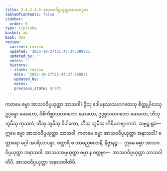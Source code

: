 ```yaml
---
title: 2.4.2.3.6 အာသဝဝိပ္ပယုတ္တသာသဝဒုက
tableOfContents: false
sidebar:
  order: 6
type: tipitaka
basket: ab
book: dhs
review:
  current: review
  updated: '2025-10-27T21:47:37.380821'
  updated_by: ''
  notes: ''
  history:
  - state: review
    date: '2025-10-27T21:47:37.380821'
    updated_by: ''
    notes: ''
    previous_state: draft
---
```



<ReviewStatus review={frontmatter.review} showDetails={true} />

<HypothesisAnnotation frontmatter={frontmatter} />

<DynamicBreadcrumb />

<Division number="1475" book="dhs" e="ch" v="29" p="279">

<Paragraph number="2186" book="dhs">
ကတမေ ဓမ္မာ အာသဝဝိပ္ပယုတ္တာ သာသဝါ? ဒွီသု ဒေါမနဿသဟဂတေသု စိတ္တုပ္ပါဒေသု ဥပ္ပန္နော မောဟော, ဝိစိကိစ္ဆာသဟဂတော မောဟော, ဥဒ္ဓစ္စသဟဂတော မောဟော, တီသု ဘူမီသု ကုသလံ, တီသု ဘူမီသု ဝိပါကော, တီသု ဘူမီသု ကိရိယာဗျာကတံ, သဗ္ဗဉ္စ ရူပံ—  ဣမေ ဓမ္မာ အာသဝဝိပ္ပယုတ္တာ သာသဝါ.
</Paragraph>

</Division>
<Division number="1476" book="dhs" e="ch" v="29" p="279">

<Paragraph number="2187" book="dhs">
ကတမေ ဓမ္မာ အာသဝဝိပ္ပယုတ္တာ အနာသဝါ? စတ္တာရော မဂ္ဂါ အပရိယာပန္နာ, စတ္တာရိ စ သာမညဖလာနိ, နိဗ္ဗာနဉ္စ—  ဣမေ ဓမ္မာ အာသဝဝိပ္ပယုတ္တာ အနာသဝါ. အာသဝသမ္ပယုတ္တာ ဓမ္မာ န ဝတ္တဗ္ဗာ—  အာသဝဝိပ္ပယုတ္တာ သာသဝါတိပိ, အာသဝဝိပ္ပယုတ္တာ အနာသဝါတိပိ.
</Paragraph>
</Division>